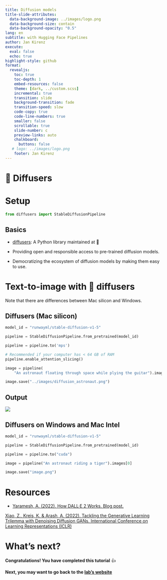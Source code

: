 ```yaml
---
title: Diffusion models
title-slide-attributes:
  data-background-image: ../images/logo.png
  data-background-size: contain
  data-background-opacity: "0.5"
lang: en
subtitle: with Hugging Face Pipelines
author: Jan Kirenz
execute:
  eval: false
  echo: true
highlight-style: github
format:
  revealjs: 
    toc: true
    toc-depth: 1
    embed-resources: false
    theme: [dark, ../custom.scss]  
    incremental: true
    transition: slide
    background-transition: fade
    transition-speed: slow
    code-copy: true
    code-line-numbers: true
    smaller: false
    scrollable: true
    slide-number: c
    preview-links: auto
    chalkboard: 
      buttons: false
   # logo: ../images/logo.png
    footer: Jan Kirenz
---
```


# 🧨 Diffusers

# Setup

```python
from diffusers import StableDiffusionPipeline
```


## Basics

- [diffusers](https://github.com/huggingface/diffusers): A Python library maintained at 🤗 

- Providing open and responsible access to pre-trained diffusion models. 

- Democratizing the ecosystem of diffusion models by making them easy to use.

# Text-to-image with 🧨 diffusers

Note that there are differences between Mac silicon and Windows. 

## Diffusers (Mac silicon) {.smaller}


```python
model_id = "runwayml/stable-diffusion-v1-5"

pipeline = StableDiffusionPipeline.from_pretrained(model_id)

pipeline = pipeline.to('mps')

# Recommended if your computer has < 64 GB of RAM
pipeline.enable_attention_slicing()

image = pipeline(
    "An astronaut floating through space while plying the guitar").images[0]

image.save("../images/diffusion_astronaut.png")
```

## Output

![](/images/diffusion_astronaut.png)


## Diffusers on Windows and Mac Intel

```python
model_id = "runwayml/stable-diffusion-v1-5"

pipeline = StableDiffusionPipeline.from_pretrained(model_id)

pipeline = pipeline.to("cuda")

image = pipeline("An astronaut riding a tiger").images[0]

image.save("image.png")
```

# Resources

- [Yaramesh, A. (2022). How DALL·E 2 Works. Blog post.](http://adityaramesh.com/posts/dalle2/dalle2.html)

[Xiao, Z., Kreis, K. & Arash, A. (2022). Tackling the Generative Learning Trilemma with Denoising Diffusion GANs. International Conference on Learning Representations (ICLR)](https://nvlabs.github.io/denoising-diffusion-gan/)

# What's next? {background-image="../images/logo.png" background-opacity="0.5"}

**Congratulations! You have completed this tutorial** 👍

**Next, you may want to go back to the [lab's website](https://kirenz.github.io/lab-huggingface/)**

